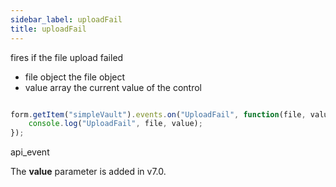 ```yaml
---
sidebar_label: uploadFail
title: uploadFail
---
```



          


<Short>
 fires if the file upload failed
 


</Short>



- file      object      the file object
- value     array     the current value of the control 


~~~js

form.getItem("simpleVault").events.on("UploadFail", function(file, value) {
    console.log("UploadFail", file, value);
});


~~~
 api_event

<Descr>



</Descr>



The <strong>value</strong> parameter is added in v7.0.
